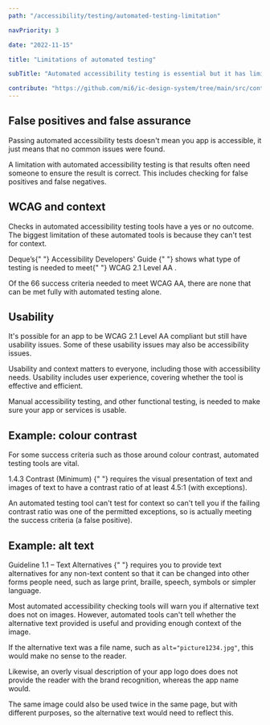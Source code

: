```yaml
---
path: "/accessibility/testing/automated-testing-limitation"

navPriority: 3

date: "2022-11-15"

title: "Limitations of automated testing"

subTitle: "Automated accessibility testing is essential but it has limitations and only finds between 30-50% of accessibility problems."

contribute: "https://github.com/mi6/ic-design-system/tree/main/src/content/structured/accessibility/testing/automated-testing-limitation.mdx"
---
```


## False positives and false assurance

Passing automated accessibility tests doesn't mean you app is accessible, it just means that no common issues were found.

A limitation with automated accessibility testing is that results often need someone to ensure the result is correct. This includes checking for false positives and false negatives.

## WCAG and context

Checks in automated accessibility testing tools have a yes or no outcome. The biggest limitation of these automated tools is because they can't test for context.

<p>
  Deque’s{" "}
  <ic-link
    target="_blank"
    href="https://dequeuniversity.com/checklists/web/guide"
    rel="noreferer noopener nofollow"
  >
    Accessibility Developers' Guide
  </ic-link>{" "}
  shows what type of testing is needed to meet{" "}
  <ic-link
    target=""
    href="/accessibility/requirement/wcag"
    rel="noreferer noopener nofollow"
  >
    WCAG 2.1 Level AA
  </ic-link>
  .
</p>

Of the 66 success criteria needed to meet WCAG AA, there are none that can be met fully with automated testing alone.

## Usability

It's possible for an app to be WCAG 2.1 Level AA compliant but still have usability issues. Some of these usability issues may also be accessibility issues.

Usability and context matters to everyone, including those with accessibility needs. Usability includes user experience, covering whether the tool is effective and efficient.

Manual accessibility testing, and other functional testing, is needed to make sure your app or services is usable.

## Example: colour contrast

For some success criteria such as those around colour contrast, automated testing tools are vital.

<p>
  <ic-link
    target="_blank"
    href="https://www.w3.org/WAI/WCAG21/quickref/?showtechniques=141#contrast-minimum"
    rel="noreferer noopener nofollow"
  >
    1.4.3 Contrast (Minimum)
  </ic-link>{" "}
  requires the visual presentation of text and images of text to have a contrast
  ratio of at least 4.5:1 (with exceptions).
</p>

An automated testing tool can't test for context so can't tell you if the failing contrast ratio was one of the permitted exceptions, so is actually meeting the success criteria (a false positive).

## Example: alt text

<p>
  <ic-link
    target="_blank"
    href="https://www.w3.org/WAI/WCAG21/quickref/#text-alternatives"
    rel="noreferer noopener nofollow"
  >
    Guideline 1.1 – Text Alternatives
  </ic-link>{" "}
  requires you to provide text alternatives for any non-text content so that it
  can be changed into other forms people need, such as large print, braille,
  speech, symbols or simpler language.
</p>

Most automated accessibility checking tools will warn you if alternative text does not on images. However, automated tools can't tell whether the alternative text provided is useful and providing enough context of the image.

If the alternative text was a file name, such as `alt="picture1234.jpg"`, this would make no sense to the reader.

Likewise, an overly visual description of your app logo does does not provide the reader with the brand recognition, whereas the app name would.

The same image could also be used twice in the same page, but with different purposes, so the alternative text would need to reflect this.
